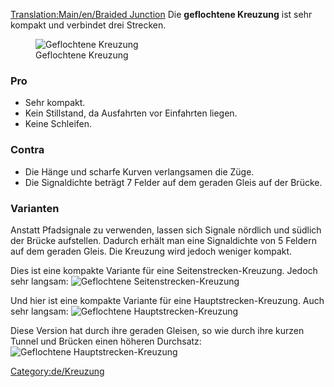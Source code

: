 [[Translation:Main/en/Braided Junction]]{{en/-}}{{de/Kreuzungsmenü}}
Die '''geflochtene Kreuzung''' ist sehr kompakt und verbindet drei Strecken.

[[File:en/ttd.braided.compact.4.png|frame|none|Geflochtene Kreuzung]]

===Pro===
*Sehr kompakt.
*Kein Stillstand, da Ausfahrten vor Einfahrten liegen.
*Keine Schleifen.

===Contra===
*Die Hänge und scharfe Kurven verlangsamen die Züge.
*Die Signaldichte beträgt 7 Felder auf dem geraden Gleis auf der Brücke.

===Varianten===
Anstatt Pfadsignale zu verwenden, lassen sich Signale nördlich und südlich der Brücke aufstellen. Dadurch erhält man eine Signaldichte von 5 Feldern auf dem geraden Gleis. Die Kreuzung wird jedoch weniger kompakt.

Dies ist eine kompakte Variante für eine Seitenstrecken-Kreuzung. Jedoch sehr langsam:
[[File:en/ttd.braided.side.png|frame|none|Geflochtene Seitenstrecken-Kreuzung]]

Und hier ist eine kompakte Variante für eine Hauptstrecken-Kreuzung. Auch sehr langsam:
[[File:en/ttd.braided.main.png|frame|none|Geflochtene Hauptstrecken-Kreuzung]]

Diese Version hat durch ihre geraden Gleisen, so wie durch ihre kurzen Tunnel und Brücken einen höheren Durchsatz:
[[File:en/Ttd.braided.main.2.png|frame|none|Geflochtene Hauptstrecken-Kreuzung]]

[[Category:de/Kreuzung]]